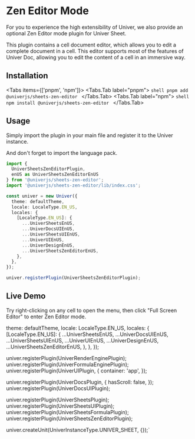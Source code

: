
# Zen Editor Mode

For you to experience the high extensibility of Univer, we also provide an optional Zen Editor mode plugin for Univer Sheet.

This plugin contains a cell document editor, which allows you to edit a complete document in a cell. This editor supports most of the features of Univer Doc, allowing you to edit the content of a cell in an immersive way.

## Installation

<Tabs items={['pnpm', 'npm']}>
  <Tabs.Tab label="pnpm">
    ```shell
    pnpm add @univerjs/sheets-zen-editor
    ```
  </Tabs.Tab>
  <Tabs.Tab label="npm">
    ```shell
    npm install @univerjs/sheets-zen-editor
    ```
  </Tabs.Tab>
</Tabs>

## Usage

Simply import the plugin in your main file and register it to the Univer instance.

And don't forget to import the language pack.

```typescript
import {
  UniverSheetsZenEditorPlugin,
  enUS as UniverSheetsZenEditorEnUS
} from '@univerjs/sheets-zen-editor';
import '@univerjs/sheets-zen-editor/lib/index.css';

const univer = new Univer({
  theme: defaultTheme,
  locale: LocaleType.EN_US,
  locales: {
    [LocaleType.EN_US]: {
      ...UniverSheetsEnUS,
      ...UniverDocsUIEnUS,
      ...UniverSheetsUIEnUS,
      ...UniverUIEnUS,
      ...UniverDesignEnUS,
      ...UniverSheetsZenEditorEnUS,
    },
  },
});

univer.registerPlugin(UniverSheetsZenEditorPlugin);
```

## Live Demo

Try right-clicking on any cell to open the menu, then click "Full Screen Editor" to enter Zen Editor mode.

  theme: defaultTheme,
  locale: LocaleType.EN_US,
  locales: {
    [LocaleType.EN_US]: {
      ...UniverSheetsEnUS,
      ...UniverDocsUIEnUS,
      ...UniverSheetsUIEnUS,
      ...UniverUIEnUS,
      ...UniverDesignEnUS,
      ...UniverSheetsZenEditorEnUS,
    },
  },
});

univer.registerPlugin(UniverRenderEnginePlugin);
univer.registerPlugin(UniverFormulaEnginePlugin);
univer.registerPlugin(UniverUIPlugin, {
  container: 'app',
});

univer.registerPlugin(UniverDocsPlugin, {
  hasScroll: false,
});
univer.registerPlugin(UniverDocsUIPlugin);

univer.registerPlugin(UniverSheetsPlugin);
univer.registerPlugin(UniverSheetsUIPlugin);
univer.registerPlugin(UniverSheetsFormulaPlugin);
univer.registerPlugin(UniverSheetsZenEditorPlugin);

univer.createUnit(UniverInstanceType.UNIVER_SHEET, {});`

<ReactLive code={code} />
